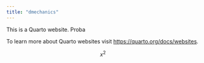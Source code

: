 ```yaml
---
title: "dmechanics"
---
```


This is a Quarto website. Proba

To learn more about Quarto websites visit <https://quarto.org/docs/websites>.

$$x^2$$
